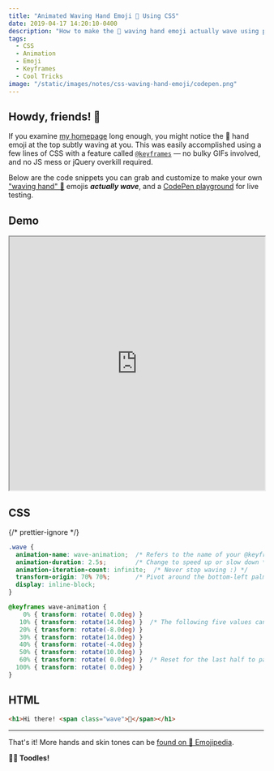 ```yaml
---
title: "Animated Waving Hand Emoji 👋 Using CSS"
date: 2019-04-17 14:20:10-0400
description: "How to make the 👋 waving hand emoji actually wave using pure CSS animation!"
tags:
  - CSS
  - Animation
  - Emoji
  - Keyframes
  - Cool Tricks
image: "/static/images/notes/css-waving-hand-emoji/codepen.png"
---
```


## Howdy, friends! 👋

If you examine [my homepage](/) long enough, you might notice the 👋 hand emoji at the top subtly waving at you. This was easily accomplished using a few lines of CSS with a feature called [`@keyframes`](https://developer.mozilla.org/en-US/docs/Web/CSS/@keyframes) — no bulky GIFs involved, and no JS mess or jQuery overkill required.

Below are the code snippets you can grab and customize to make your own ["waving hand" 👋](https://emojipedia.org/waving-hand-sign/) emojis **_actually wave_**, and a [CodePen playground](https://codepen.io/jakejarvis/pen/pBZWZw) for live testing.

## Demo

<iframe
  height="500"
  width="100%"
  src="https://codepen.io/jakejarvis/embed/pBZWZw/?theme-id=light&amp;default-tab=css,result"
  scrolling="no"
></iframe>

## CSS

{/* prettier-ignore */}
```css
.wave {
  animation-name: wave-animation;  /* Refers to the name of your @keyframes element below */
  animation-duration: 2.5s;        /* Change to speed up or slow down */
  animation-iteration-count: infinite;  /* Never stop waving :) */
  transform-origin: 70% 70%;       /* Pivot around the bottom-left palm */
  display: inline-block;
}

@keyframes wave-animation {
    0% { transform: rotate( 0.0deg) }
   10% { transform: rotate(14.0deg) }  /* The following five values can be played with to make the waving more or less extreme */
   20% { transform: rotate(-8.0deg) }
   30% { transform: rotate(14.0deg) }
   40% { transform: rotate(-4.0deg) }
   50% { transform: rotate(10.0deg) }
   60% { transform: rotate( 0.0deg) }  /* Reset for the last half to pause */
  100% { transform: rotate( 0.0deg) }
}
```

## HTML

```html
<h1>Hi there! <span class="wave">👋</span></h1>
```

---

That's it! More hands and skin tones can be [found on 📕 Emojipedia](https://emojipedia.org/search/?q=waving+hand).

**👋🏼 Toodles!**
